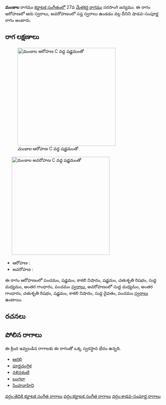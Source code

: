 {{Infobox ragam
	| name          	= మంజుల
	| synonym	    	= 
	| mela          	= 
	| chakra        	= 
	| janaka        	= 
	| type          	= శాడవ-సంపూర్ణ
	| arohanam      	= {{svaraC|P|S|N3|S|R2|M1|G3|P}} 
	| avarohanam    	= {{svaraC|M1|G3|R2|S|N3|D1|P}}
	| jeeva         	=
	| chhaya        	=
	| nyasa         	=
	| vishesha      	= 
	| equivalent  		= 
}}
{{కర్ణాటక సంగీత రాగాలు}}
'''మంజుల''' రాగము [[కర్ణాటక సంగీతం]]లో 27వ [[మేళకర్త రాగము]] సరసాంగి జన్యము.  ఈ రాగం ఆరోహణలో ఆరు స్వరాలు, అవరోహణంలో సప్త స్వరాలు ఉండడం వల్ల దీనిని షాడవ-సంపూర్ణ రాగం అంటారు.


==రాగ లక్షణాలు==
[[Image:manjula_ar_kb2wiki.png|thumb|right|316px|''మంజుల'' ఆరోహణ C వద్ద షడ్జమంతో]]
	[[Image:manjula_av_kb2wiki.png|thumb|right|316px|''మంజుల'' అవరోహణ C వద్ద షడ్జమంతో]]

* ఆరోహణ : {{svaraC|P|S|N3|S|R2|M1|G3|P}} 
* అవరోహణ : {{svaraC|M1|G3|R2|S|N3|D1|P}}

ఈ రాగం ఆరోహణంలో పంచమం, షడ్జమం, కాకలి  నిషాదం, షడ్జమం, చతుశృతి రిషభం, సుద్ద మధ్యమం, అంతర గాంధారం, పంచమం [[స్వరాలు]], అవరోహణంలో సుద్ద మధ్యమం, అంతర గాంధారం, చతుశృతి రిషభం, షడ్జమం, కాకలి  నిషాదం, సుద్ద దైవతం, పంచమం [[స్వరాలు]] ఉంటాయి.

==రచనలు==



==పోలిన రాగాలు==
ఈ క్రింద ఇవ్వబడిన రాగాలకు ఈ రాగంతో ఒక్క స్వరస్థాన భేదం ఉన్నది.
* [[ఆరభి]]
* [[పూర్ణచంద్రిక]]
* [[నళినకంటి]]
* [[బంగలా]]
* [[సింహవాహిని]]



[[వర్గం:తెవికి కర్ణాటక సంగీత రాగాలు]]
[[వర్గం:కర్ణాటక సంగీత రాగాలు]]
[[వర్గం:శాడవ-సంపూర్ణ రాగాలు]]